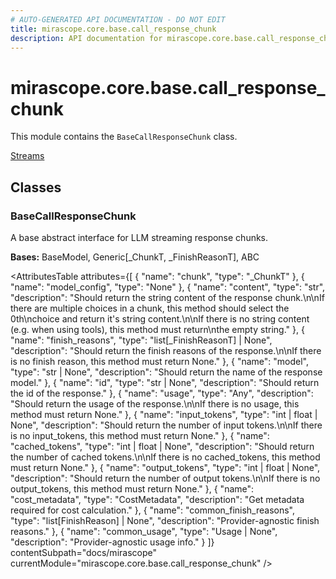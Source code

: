 ```yaml
---
# AUTO-GENERATED API DOCUMENTATION - DO NOT EDIT
title: mirascope.core.base.call_response_chunk
description: API documentation for mirascope.core.base.call_response_chunk
---
```


# mirascope.core.base.call_response_chunk

<ApiType type="Module" />

This module contains the `BaseCallResponseChunk` class.

<Info title="Usage">

[Streams](/docs/mirascope/learn/streams#handling-streamed-responses)

</Info>

## Classes

### BaseCallResponseChunk

<ApiType type="Class" />

A base abstract interface for LLM streaming response chunks.

**Bases:** BaseModel, Generic[_ChunkT, _FinishReasonT], ABC

<AttributesTable
  attributes={[
  {
    "name": "chunk",
    "type": "_ChunkT"
  },
  {
    "name": "model_config",
    "type": "None"
  },
  {
    "name": "content",
    "type": "str",
    "description": "Should return the string content of the response chunk.\n\nIf there are multiple choices in a chunk, this method should select the 0th\nchoice and return it's string content.\n\nIf there is no string content (e.g. when using tools), this method must return\nthe empty string."
  },
  {
    "name": "finish_reasons",
    "type": "list[_FinishReasonT] | None",
    "description": "Should return the finish reasons of the response.\n\nIf there is no finish reason, this method must return None."
  },
  {
    "name": "model",
    "type": "str | None",
    "description": "Should return the name of the response model."
  },
  {
    "name": "id",
    "type": "str | None",
    "description": "Should return the id of the response."
  },
  {
    "name": "usage",
    "type": "Any",
    "description": "Should return the usage of the response.\n\nIf there is no usage, this method must return None."
  },
  {
    "name": "input_tokens",
    "type": "int | float | None",
    "description": "Should return the number of input tokens.\n\nIf there is no input_tokens, this method must return None."
  },
  {
    "name": "cached_tokens",
    "type": "int | float | None",
    "description": "Should return the number of cached tokens.\n\nIf there is no cached_tokens, this method must return None."
  },
  {
    "name": "output_tokens",
    "type": "int | float | None",
    "description": "Should return the number of output tokens.\n\nIf there is no output_tokens, this method must return None."
  },
  {
    "name": "cost_metadata",
    "type": "CostMetadata",
    "description": "Get metadata required for cost calculation."
  },
  {
    "name": "common_finish_reasons",
    "type": "list[FinishReason] | None",
    "description": "Provider-agnostic finish reasons."
  },
  {
    "name": "common_usage",
    "type": "Usage | None",
    "description": "Provider-agnostic usage info."
  }
]}
  contentSubpath="docs/mirascope"
  currentModule="mirascope.core.base.call_response_chunk"
/>



